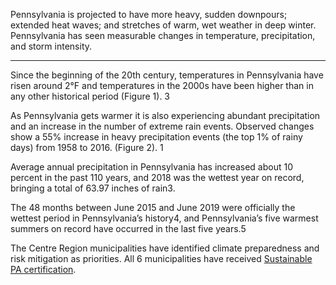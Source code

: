 Pennsylvania is projected to have more heavy, sudden downpours; extended heat waves; and stretches of warm, wet weather in deep winter.
Pennsylvania has seen measurable changes in temperature, precipitation, and storm intensity.

---

Since the beginning of the 20th century, temperatures in Pennsylvania have risen around 2°F and temperatures in the 2000s have been higher than in any other historical period (Figure 1). 3

As Pennsylvania gets warmer it is also experiencing abundant precipitation and an increase in the number of extreme rain events. Observed changes show a 55% increase in heavy precipitation events (the top 1% of rainy days) from 1958 to 2016. (Figure 2). 1

Average annual precipitation in Pennsylvania has increased about 10 percent in the past 110 years, and 2018 was the wettest year on record, bringing a total of 63.97 inches of rain3.

The 48 months between June 2015 and June 2019 were officially the wettest period in Pennsylvania’s history4, and Pennsylvania’s five warmest summers on record have occurred in the last five years.5

<footer>

The Centre Region municipalities have identified climate preparedness and risk mitigation as priorities. All 6 municipalities have received [Sustainable PA certification](https://www.crcog.net/index.asp?SEC=38404D85-5DA8-4C86-9407-B8822B4543B6).

</footer>
